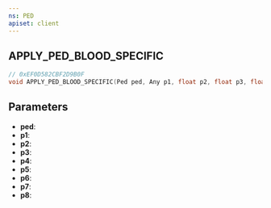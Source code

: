 ```yaml
---
ns: PED
apiset: client
---
```

## APPLY_PED_BLOOD_SPECIFIC

```c
// 0xEF0D582CBF2D9B0F
void APPLY_PED_BLOOD_SPECIFIC(Ped ped, Any p1, float p2, float p3, float p4, float p5, Any p6, float p7, Any* p8);
```


## Parameters
* **ped**:
* **p1**:
* **p2**:
* **p3**:
* **p4**:
* **p5**:
* **p6**:
* **p7**:
* **p8**:
